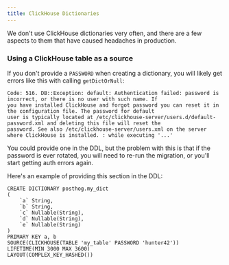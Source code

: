 ```yaml
---
title: ClickHouse Dictionaries
---
```


We don't use ClickHouse dictionaries very often, and there are a few aspects to them that have caused headaches in production.

### Using a ClickHouse table as a source

If you don't provide a `PASSWORD` when creating a dictionary, you will likely get errors like this with calling
`getDictOrNull`:
```
Code: 516. DB::Exception: default: Authentication failed: password is incorrect, or there is no user with such name. If
you have installed ClickHouse and forgot password you can reset it in the configuration file. The password for default
user is typically located at /etc/clickhouse-server/users.d/default-password.xml and deleting this file will reset the
password. See also /etc/clickhouse-server/users.xml on the server where ClickHouse is installed. : while executing '...'
```

You could provide one in the DDL, but the problem with this is that if the password is ever rotated, you will need to
re-run the migration, or you'll start getting auth errors again.

Here's an example of providing this section in the DDL:
```
CREATE DICTIONARY posthog.my_dict
(
    `a` String,
    `b` String,
    `c` Nullable(String),
    `d` Nullable(String),
    `e` Nullable(String)
)
PRIMARY KEY a, b
SOURCE(CLICKHOUSE(TABLE 'my_table' PASSWORD 'hunter42'))
LIFETIME(MIN 3000 MAX 3600)
LAYOUT(COMPLEX_KEY_HASHED())
```
